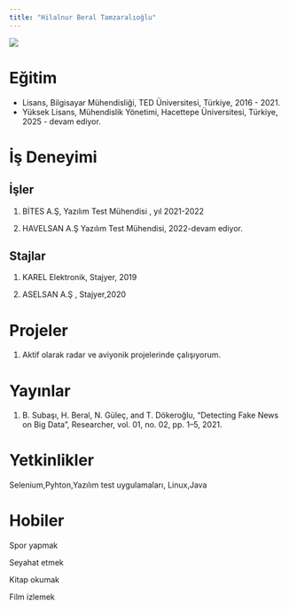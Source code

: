 ```yaml
---
title: "Hilalnur Beral Tamzaralıoğlu"
---
```


![](/assets/images/vesikalik.jpeg){fig-align="center"}

# Eğitim

-   Lisans, Bilgisayar Mühendisliği, TED Üniversitesi, Türkiye, 2016 - 2021.
-   Yüksek Lisans, Mühendislik Yönetimi, Hacettepe Üniversitesi, Türkiye, 2025 - devam ediyor.

# İş Deneyimi

## İşler

1.  BİTES A.Ş, Yazılım Test Mühendisi , yıl 2021-2022

2.  HAVELSAN A.Ş Yazılım Test Mühendisi, 2022-devam ediyor.

## Stajlar

1.  KAREL Elektronik, Stajyer, 2019

2.  ASELSAN A.Ş , Stajyer,2020

# Projeler

1.  Aktif olarak radar ve aviyonik projelerinde çalışıyorum.

# Yayınlar

1.  B. Subaşı, H. Beral, N. Güleç, and T. Dökeroğlu, “Detecting Fake News on Big Data”, Researcher, vol. 01, no. 02, pp. 1–5, 2021.

# Yetkinlikler

Selenium,Pyhton,Yazılım test uygulamaları, Linux,Java

# Hobiler

Spor yapmak

Seyahat etmek

Kitap okumak

Film izlemek
